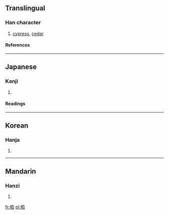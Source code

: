 ==Translingual==
===Han character===
{{Han char|rn=75|rad=木|as=06|sn=10|four=|canj=木一日 (DMA)}}
# [[cypress]], [[cedar]]
====References====
{{Han ref|kx=0523.010|dkj=14714|dj=0911.010|hdz=21196.040|uh=6822|ud=26658}}

----
==Japanese==
===Kanji===
{{ja-kanji|grade=|rs=木06}}
# {{defn|Japanese}} 
====Readings====
{{ja-readings|on=[[はく]] (haku), [[ひゃく]] (hyaku)|kun=[[かしわ]] (kashiwa), [[かや]] (kaya)}}

----
==Korean==
===Hanja===
{{ko-hanja|hangeul=백|eumhun=|rv=baek|mr=paek|y=pyak}}
# {{defn|Korean}}

----
==Mandarin==
===Hanzi===
{{cmn-hanzi|pin=[[bǎi]] (bai3), [[bó]] (bo2), [[bò]] (bo4)|wg=pai<sup>3</sup>, po<sup>2</sup>, po<sup>4</sup>}}
# {{defn|Mandarin}}

[[fr:栢]]
[[pl:栢]]